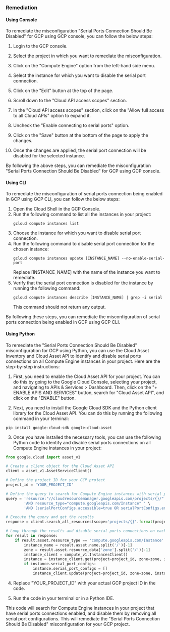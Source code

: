 ### Remediation

#### Using Console

To remediate the misconfiguration "Serial Ports Connection Should Be Disabled" for GCP using GCP console, you can follow the below steps:

1. Login to the GCP console.

2. Select the project in which you want to remediate the misconfiguration.

3. Click on the "Compute Engine" option from the left-hand side menu.

4. Select the instance for which you want to disable the serial port connection.

5. Click on the "Edit" button at the top of the page.

6. Scroll down to the "Cloud API access scopes" section.

7. In the "Cloud API access scopes" section, click on the "Allow full access to all Cloud APIs" option to expand it.

8. Uncheck the "Enable connecting to serial ports" option.

9. Click on the "Save" button at the bottom of the page to apply the changes.

10. Once the changes are applied, the serial port connection will be disabled for the selected instance.

By following the above steps, you can remediate the misconfiguration "Serial Ports Connection Should Be Disabled" for GCP using GCP console.

#### Using CLI

To remediate the misconfiguration of serial ports connection being enabled in GCP using GCP CLI, you can follow the below steps:

1. Open the Cloud Shell in the GCP Console.
2. Run the following command to list all the instances in your project:
   ```
   gcloud compute instances list
   ```
3. Choose the instance for which you want to disable serial port connection.
4. Run the following command to disable serial port connection for the chosen instance:
   ```
   gcloud compute instances update [INSTANCE_NAME] --no-enable-serial-port
   ```
   Replace [INSTANCE_NAME] with the name of the instance you want to remediate.
5. Verify that the serial port connection is disabled for the instance by running the following command:
   ```
   gcloud compute instances describe [INSTANCE_NAME] | grep -i serial
   ```
   This command should not return any output.

By following these steps, you can remediate the misconfiguration of serial ports connection being enabled in GCP using GCP CLI.

#### Using Python

To remediate the "Serial Ports Connection Should Be Disabled" misconfiguration for GCP using Python, you can use the Cloud Asset Inventory and Cloud Asset API to identify and disable serial ports connections on all Compute Engine instances in your project. Here are the step-by-step instructions:

1. First, you need to enable the Cloud Asset API for your project. You can do this by going to the Google Cloud Console, selecting your project, and navigating to APIs & Services > Dashboard. Then, click on the "+ ENABLE APIS AND SERVICES" button, search for "Cloud Asset API", and click on the "ENABLE" button.

2. Next, you need to install the Google Cloud SDK and the Python client library for the Cloud Asset API. You can do this by running the following command in your terminal:

```
pip install google-cloud-sdk google-cloud-asset
```

3. Once you have installed the necessary tools, you can use the following Python code to identify and disable serial ports connections on all Compute Engine instances in your project:

```python
from google.cloud import asset_v1

# Create a client object for the Cloud Asset API
client = asset_v1.AssetServiceClient()

# Define the project ID for your GCP project
project_id = 'YOUR_PROJECT_ID'

# Define the query to search for Compute Engine instances with serial ports connections enabled
query = 'resource:"//cloudresourcemanager.googleapis.com/projects/{}/" ' \
        'AND resource_type="compute.googleapis.com/Instance" ' \
        'AND (serialPortConfigs.accessible=true OR serialPortConfigs.enable=true)'.format(project_id)

# Execute the query and get the results
response = client.search_all_resources(scope='projects/{}'.format(project_id), query=query)

# Loop through the results and disable serial ports connections on each Compute Engine instance
for result in response:
    if result.asset.resource_type == 'compute.googleapis.com/Instance':
        instance_name = result.asset.name.split('/')[-1]
        zone = result.asset.resource_data['zone'].split('/')[-1]
        instance_client = compute_v1.InstancesClient()
        instance = instance_client.get(project=project_id, zone=zone, instance=instance_name)
        if instance.serial_port_configs:
            instance.serial_port_configs = []
            instance_client.update(project=project_id, zone=zone, instance=instance_name, body=instance)
```

4. Replace "YOUR_PROJECT_ID" with your actual GCP project ID in the code.

5. Run the code in your terminal or in a Python IDE.

This code will search for Compute Engine instances in your project that have serial ports connections enabled, and disable them by removing all serial port configurations. This will remediate the "Serial Ports Connection Should Be Disabled" misconfiguration for your GCP project.

